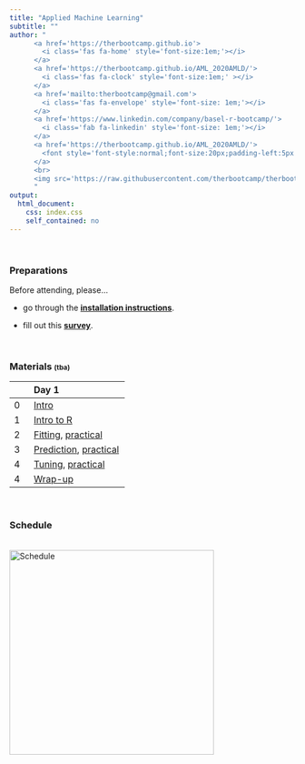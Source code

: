 ```yaml
---
title: "Applied Machine Learning"
subtitle: ""
author: "
      <a href='https://therbootcamp.github.io'>
        <i class='fas fa-home' style='font-size:1em;'></i>
      </a>
      <a href='https://therbootcamp.github.io/AML_2020AMLD/'>
        <i class='fas fa-clock' style='font-size:1em;' ></i>
      </a>
      <a href='mailto:therbootcamp@gmail.com'>
        <i class='fas fa-envelope' style='font-size: 1em;'></i>
      </a>
      <a href='https://www.linkedin.com/company/basel-r-bootcamp/'>
        <i class='fab fa-linkedin' style='font-size: 1em;'></i>
      </a>
      <a href='https://therbootcamp.github.io/AML_2020AMLD/'>
        <font style='font-style:normal;font-size:20px;padding-left:5px'>The R Bootcamp @ AMLD</font>
      </a>
      <br>
      <img src='https://raw.githubusercontent.com/therbootcamp/therbootcamp.github.io/master/_sessions/_image/by-sa.png' style= 'height:16.7px;vertical-align:baseline'/><font style='font-style:normal;font-size:20px;padding-left:9.3px'>January 2020</font>
      "
output:
  html_document:
    css: index.css
    self_contained: no
---
```


<br>

### Preparations

Before attending, please...

- go through the [**installation instructions**](https://therbootcamp.github.io/AML_2020AMLD/installation/instructions.html). 

- fill out this [**survey**](https://docs.google.com/forms/d/e/1FAIpQLSf9CO6tehkFG7hQElxXBmCZvEnV-4aGTiqmGAmTpie1eG7rnQ/viewform?usp=sf_link).


<br>

### Materials <font style="font-size:12px">(tba)</font>

|  | Day 1 |
|:--|:-------------|
|0| [Intro](https://raw.githubusercontent.com/therbootcamp/AML_2020AMLD/master/_sessions/Introduction/introduction.html)  | 
|1| [Intro to R](https://raw.githubusercontent.com/therbootcamp/AML_2020AMLD/master/_sessions/Introduction/introduction.html) | 
|2| [Fitting](https://raw.githubusercontent.com/therbootcamp/AML_2020AMLD/master/_sessions/Fitting/Fitting.html), [practical](https://raw.githubusercontent.com/therbootcamp/AML_2020AMLD/master/_sessions/Fitting/Fitting_practical.html) | 
|3| [Prediction](https://raw.githubusercontent.com/therbootcamp/AML_2020AMLD/master/_sessions/Prediction/Prediction.html), [practical](https://raw.githubusercontent.com/therbootcamp/AML_2020AMLD/master/_sessions/Prediction/Prediction_practical.html) | 
|4| [Tuning](https://raw.githubusercontent.com/therbootcamp/AML_2020AMLD/master/_sessions/Tuning/Tuning.html), [practical](https://raw.githubusercontent.com/therbootcamp/AML_2020AMLD/master/_sessions/Tuning/Tuning_practical.html) | 
|4| [Wrap-up](https://raw.githubusercontent.com/therbootcamp/AML_2020AMLD/master/_sessions/Wrapup/Wrapup.html) | 
<br>


### Schedule

<p align="left"><br>
    <img border="0" alt="Schedule" src="https://raw.githubusercontent.com/therbootcamp/AML_2020AMLD/master/_sessions/Introduction/image/schedule.png" style="width:360px">
</p>

